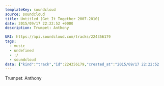 ---
templateKey: soundcloud
source: soundcloud
title: Untitled (Get It Together 2007-2010)
date: 2015/09/17 22:22:52 +0000
description: Trumpet: Anthony

URI: https://api.soundcloud.com/tracks/224356179
tags: 
  - music
  - undefined
  - :/
  - soundcloud
data: {"kind":"track","id":224356179,"created_at":"2015/09/17 22:22:52 +0000","user_id":9356363,"duration":313629,"commentable":true,"comment_count":0,"state":"finished","original_content_size":12543024,"last_modified":"2015/09/17 22:24:09 +0000","sharing":"public","tag_list":"","permalink":"untitled-get-it-together","streamable":true,"embeddable_by":"all","purchase_url":null,"purchase_title":null,"label_id":null,"genre":":/","title":"Untitled (Get It Together 2007-2010)","description":"Trumpet: Anthony\n","label_name":null,"release":null,"track_type":null,"key_signature":null,"isrc":null,"video_url":null,"bpm":null,"release_year":null,"release_month":null,"release_day":null,"original_format":"mp3","license":"all-rights-reserved","uri":"https://api.soundcloud.com/tracks/224356179","user":{"id":9356363,"kind":"user","permalink":"dicey-troop","username":"Dicey","last_modified":"2016/03/24 20:49:20 +0000","uri":"https://api.soundcloud.com/users/9356363","permalink_url":"https://soundcloud.com/dicey-troop","avatar_url":"https://i1.sndcdn.com/avatars-000149647728-ikeulv-large.jpg"},"user_uri":"https://api.soundcloud.com/users/9356363","permalink_url":"https://soundcloud.com/dicey-troop/untitled-get-it-together","artwork_url":"https://i1.sndcdn.com/artworks-000129876953-jssgtl-large.jpg","stream_url":"https://api.soundcloud.com/tracks/224356179/stream","download_url":"https://api.soundcloud.com/tracks/224356179/download","waveform_url":"https://wave.sndcdn.com/DbluAXJAb4RM_m.png","domain_lockings":null,"available_country_codes":null,"label":null,"secret_token":null,"secret_uri":null,"user_favorite":null,"user_playback_count":null,"playback_count":30,"download_count":0,"favoritings_count":0,"reposts_count":0,"downloadable":false,"downloads_remaining":null}
---

Trumpet: Anthony


